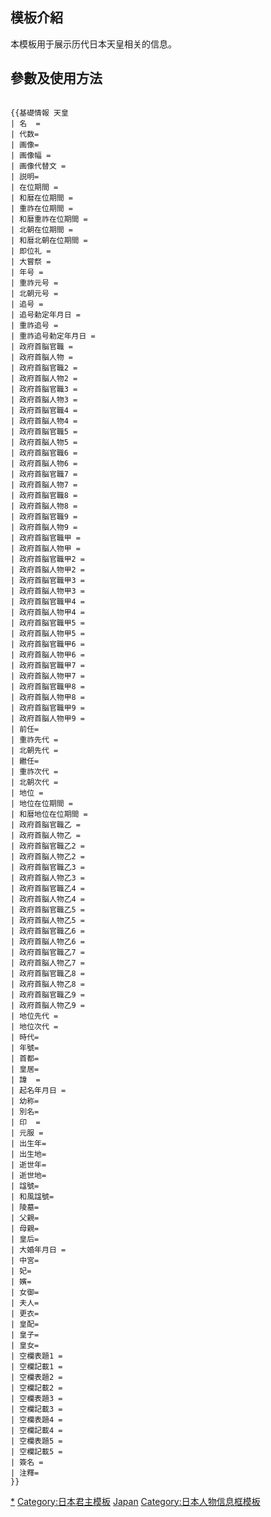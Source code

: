 <includeonly><!-- 在這裡加入模板的保護標識 --></includeonly><noinclude>{{Documentation subpage}}</noinclude>
<!-- 在本行下編輯模板說明 -->
== 模板介紹 ==
本模板用于展示历代日本天皇相关的信息。

== 參數及使用方法 ==
<pre>

{{基礎情報 天皇
| 名  =
| 代数=
| 画像=
| 画像幅 = 
| 画像代替文 = 
| 説明=
| 在位期間 = 
| 和暦在位期間 = 
| 重祚在位期間 = 
| 和暦重祚在位期間 = 
| 北朝在位期間 = 
| 和暦北朝在位期間 = 
| 即位礼 = 
| 大嘗祭 = 
| 年号 = 
| 重祚元号 = 
| 北朝元号 = 
| 追号 = 
| 追号勅定年月日 = 
| 重祚追号 = 
| 重祚追号勅定年月日 = 
| 政府首脳官職 = 
| 政府首脳人物 = 
| 政府首脳官職2 = 
| 政府首脳人物2 = 
| 政府首脳官職3 = 
| 政府首脳人物3 = 
| 政府首脳官職4 = 
| 政府首脳人物4 = 
| 政府首脳官職5 = 
| 政府首脳人物5 = 
| 政府首脳官職6 = 
| 政府首脳人物6 = 
| 政府首脳官職7 = 
| 政府首脳人物7 = 
| 政府首脳官職8 = 
| 政府首脳人物8 = 
| 政府首脳官職9 = 
| 政府首脳人物9 = 
| 政府首脳官職甲 = 
| 政府首脳人物甲 = 
| 政府首脳官職甲2 = 
| 政府首脳人物甲2 = 
| 政府首脳官職甲3 = 
| 政府首脳人物甲3 = 
| 政府首脳官職甲4 = 
| 政府首脳人物甲4 = 
| 政府首脳官職甲5 = 
| 政府首脳人物甲5 = 
| 政府首脳官職甲6 = 
| 政府首脳人物甲6 = 
| 政府首脳官職甲7 = 
| 政府首脳人物甲7 = 
| 政府首脳官職甲8 = 
| 政府首脳人物甲8 = 
| 政府首脳官職甲9 = 
| 政府首脳人物甲9 = 
| 前任=
| 重祚先代 = 
| 北朝先代 = 
| 繼任=
| 重祚次代 = 
| 北朝次代 = 
| 地位 = 
| 地位在位期間 = 
| 和暦地位在位期間 = 
| 政府首脳官職乙 = 
| 政府首脳人物乙 = 
| 政府首脳官職乙2 = 
| 政府首脳人物乙2 = 
| 政府首脳官職乙3 = 
| 政府首脳人物乙3 = 
| 政府首脳官職乙4 = 
| 政府首脳人物乙4 = 
| 政府首脳官職乙5 = 
| 政府首脳人物乙5 = 
| 政府首脳官職乙6 = 
| 政府首脳人物乙6 = 
| 政府首脳官職乙7 = 
| 政府首脳人物乙7 = 
| 政府首脳官職乙8 = 
| 政府首脳人物乙8 = 
| 政府首脳官職乙9 = 
| 政府首脳人物乙9 = 
| 地位先代 = 
| 地位次代 = 
| 時代=
| 年號=
| 首都=
| 皇居=
| 諱  =
| 起名年月日 = 
| 幼称=
| 別名=
| 印  =
| 元服 = 
| 出生年=
| 出生地=
| 逝世年=
| 逝世地=
| 諡號=
| 和風諡號=
| 陵墓=
| 父親=
| 母親=
| 皇后=
| 大婚年月日 = 
| 中宮=
| 妃=
| 嬪=
| 女御=
| 夫人=
| 更衣=
| 皇配=
| 皇子=
| 皇女=
| 空欄表題1 = 
| 空欄記載1 = 
| 空欄表題2 = 
| 空欄記載2 = 
| 空欄表題3 = 
| 空欄記載3 = 
| 空欄表題4 = 
| 空欄記載4 = 
| 空欄表題5 = 
| 空欄記載5 = 
| 簽名 = 
| 注釋=
}}
</pre>
<includeonly>
<!-- 本行下加入模板的分類 -->

[[Category:日本天皇|*]]
[[Category:日本君主模板]]
[[Category:君主信息框模板|Japan]]
[[Category:日本人物信息框模板]]
</includeonly>